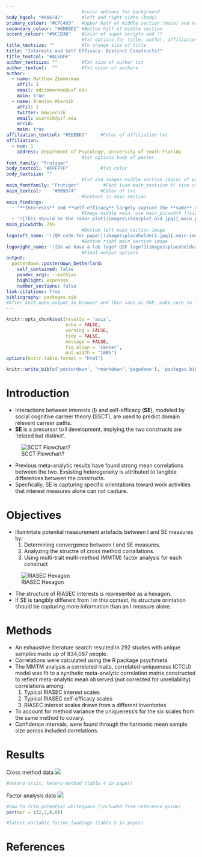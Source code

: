 ```yaml
---
                            #color options for background
body_bgcol: "#006747"       #left and right sides (body)
primary_colour: "#CFC493"   #Upper half of middle section (main) and names
secondary_colour: "#EDEBD1" #Bottom half of middle section
accent_colour: "#9CCB3B"    #Color of super scripts and ??
                            #Txt options for title, author, affiliation, etc.
title_textsize: ""          #To change size of title 
title: "Interests and Self Efficacy: Distinct Constructs?"
title_textcol: "#ACEDFF"
author_textsize: ""         #Txt size of author txt
author_textcol:  ""         #Txt color of authors
author:
  - name: Matthew Zimmerman
    affil: 1
    email: mdzimmerman@usf.edu
    main: true
  - name: Brenton Wiernik
    affil: 1
    twitter: bmwiernik
    email: wiernik@usf.edu
    orcid: 
    main: true
affiliation_textcol: "#EDEBD1"     #Color of affiliation txt
affiliation:
  - num: 1
    address: Department of Psycology, University of South Florida
                            #txt options body of poster 
font_family: "Frutiger" 
body_textcol: "#FFFFFF"            #Txt color
body_textsize: ""
                            #Txt and images middle section (main) of posterSchoolbell
main_fontfamily: "Frutiger"         #Font (use main_textsize f/ size change)
main_textcol:    "#009374"         #Color of txt 
                            #Content in main section
main_findings:
  - "**Interests** and **self-efficacy** largely capture the **same** underlying attitudes toward work tasks." 
                            #Image middle main, use main_picwidth f/size
  - '![This should be the radar plot](images\radarplot_old.jpg){.main_pic}'
main_picwidth: 75%
                            #Bottom left main section image
logoleft_name: '![QR code for paper](images\placeholder2.jpg){.main-img-left}'    
                            #Bottom right main section image 
logoright_name: '![Do we have a lab logo? USF logo?](images\placeholder3.jpg){.main-img-right}' 
                            #Final output options
output: 
  posterdown::posterdown_betterland: 
    self_contained: false
    pandoc_args: --mathjax
    highlight: espresso
    number_sections: false
link-citations: True
bibliography: packages.bib 
#After knit open output in browser and then save as PDF, make sure to include background graphics. output directly to pdf is sus.
---
```


```r
knitr::opts_chunk$set(results = 'asis',
                      echo = FALSE,
                      warning = FALSE,
                      tidy = FALSE,
                      message = FALSE,
                      fig.align = 'center',
                      out.width = "100%")
options(knitr.table.format = "html") 
```


```r
knitr::write_bib(c('posterdown', 'rmarkdown','pagedown'), 'packages.bib')
```

# Introduction

- Interactions between interests (**I**) and self-efficacy (**SE**), modeled by social cognitive carreer theory (SSCT), are used to predict domain relevent carreer paths. 
- **SE** is a precursor to **I** development, implying the two constructs are ‘related but distinct’. 

![SCCT Flowchart?](images\placeholder4.jpg)

- Previous meta-analytic results have found strong mean correlations between the two. Exsisting heterogeneity is attributed to tangible differences between the constructs. 
- Specfically, SE is capturing specific orientations toward work activities that interest measures alone can not capture.

# Objectives

- Illumintate potential measurement artefacts between I and SE measures by: 
   1. Determining convergence between I and SE measures. 
   2. Analyzing the structre of cross method corrallations.
   3. Using multi-trait multi-method (MMTM) factor analysis for each construct

![RIASEC Hexagon](images\placeholder5.jpg)

- The structure of RIASEC interests is represented as a hexagon.
- If SE is tangibly different from I in this context, its structure orintation should be capturing more information than an I measure alone. 

# Methods

- An exhaustive literature search resulted in 292 studies with unique samples made up of 834,087 people. 
- Correlations were calculated using the R package psychmeta. 
- The MMTM analysis a correlated-traits, correlated-uniqueness (CTCU) model was fit to a synthetic meta-analytic correlation matrix constructed to reflect meta-analytic mean observed (not corrected for unreliability) correlations among:
   1. Typical RIASEC interest scales
   2. Typical RIASEC self-efficacy scales
   3. RIASEC interest scales drawn from a different inventories
- To account for method variance the uniqueness's for the six scales from the same method to covary.
- Confidence intervals, were found through the harmonic mean sample size across included correlations.


# Results

Cross method data
![](images\placeholder4.jpg)

```r
#hetero-trait, hetero-method (table 4 in paper)
```

Factor analysis data
![](images\placeholder5.jpg)

```r
#how to trim potential whitespace (included from reference guide)
par(mar = c(2,2,0,0))

#latent variable factor loadings (table 5 in paper)
```


# References